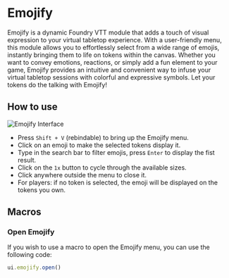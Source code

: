 
# Emojify

<ModuleInfo/>

Emojify is a dynamic Foundry VTT module that adds a touch of visual expression to your virtual tabletop experience. With a user-friendly menu, this module allows you to effortlessly select from a wide range of emojis, instantly bringing them to life on tokens within the canvas. Whether you want to convey emotions, reactions, or simply add a fun element to your game, Emojify provides an intuitive and convenient way to infuse your virtual tabletop sessions with colorful and expressive symbols. Let your tokens do the talking with Emojify!


## How to use

<Image
  src='/images/emojify/emojify.png'
  alt='Emojify Interface'
  className={styles.wikiImage}
/>

- Press `Shift + V` (rebindable) to bring up the Emojify menu.
- Click on an emoji to make the selected tokens display it.
- Type in the search bar to filter emojis, press `Enter` to display the fist result.
- Click on the `1x` button to cycle through the available sizes.
- Click anywhere outside the menu to close it.
- For players: if no token is selected, the emoji will be displayed on the tokens you own.

## Macros

### Open Emojify

If you wish to use a macro to open the Emojify menu, you can use the following code:

```js
ui.emojify.open()
```